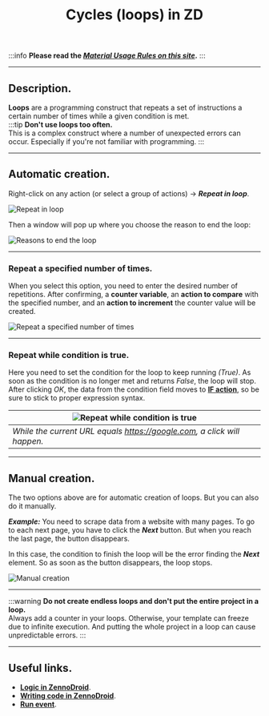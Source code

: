 ﻿---
sidebar_position: 5
title: Cycles (loops) in ZD
description: Using loops in ZennoDroid
---
:::info **Please read the [*Material Usage Rules on this site*](../../Disclaimer).**
:::
_______________________________________________  
## Description.
**Loops** are a programming construct that repeats a set of instructions a certain number of times while a given condition is met.  
:::tip **Don't use loops too often.**  
This is a complex construct where a number of unexpected errors can occur. Especially if you're not familiar with programming.
:::
_______________________________________________
## Automatic creation.  
Right-click on any action (or select a group of actions) → ***Repeat in loop***.  

![Repeat in loop](./assets/Loops/Loops_pic1.png)

Then a window will pop up where you choose the reason to end the loop:

![Reasons to end the loop](./assets/Loops/Loops_pic2.png)
_______________________________________________
### Repeat a specified number of times.
When you select this option, you need to enter the desired number of repetitions. After confirming, a **counter variable**, an **action to compare** with the specified number, and an **action to increment** the counter value will be created.

![Repeat a specified number of times](./assets/Loops/Loops_pic3.png)
_______________________________________________
### Repeat while condition is true.
Here you need to set the condition for the loop to keep running *(True)*. As soon as the condition is no longer met and returns *False*, the loop will stop.
After clicking *OK*, the data from the condition field moves to [**IF action**](../../Project%20Editor/Logic/IF), so be sure to stick to proper expression syntax.

| ![Repeat while condition is true](./assets/Loops/Loops_pic4.png)    | 
| -------- | 
| *While the current URL equals https://google.com, a click will happen.*   | 

_______________________________________________
## Manual creation.
The two options above are for automatic creation of loops. But you can also do it manually.

***Example:*** You need to scrape data from a website with many pages. To go to each next page, you have to click the ***Next*** button. But when you reach the last page, the button disappears.

In this case, the condition to finish the loop will be the error finding the ***Next*** element. So as soon as the button disappears, the loop stops.

![Manual creation](./assets/Loops/Loops_pic5.png)
_______________________________________________
:::warning **Do not create endless loops and don't put the entire project in a loop.**  
Always add a counter in your loops. Otherwise, your template can freeze due to infinite execution.
And putting the whole project in a loop can cause unpredictable errors.
:::
_______________________________________________
## Useful links.
- [**Logic in ZennoDroid**](../../category/логика-в-zd). 
- [**Writing code in ZennoDroid**](../../category/свой-код).     
- [**Run event**](../../Android/ProLite/RunEvent).